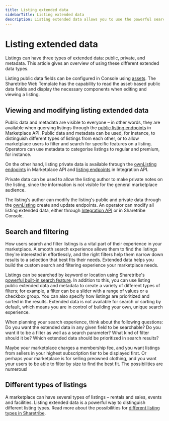 ```yaml
---
title: Listing extended data
sidebarTitle: Listing extended data
description: Listing extended data allows you to use the powerful search engine in Sharetribe, as well as customise your listing information.
---
```



# Listing extended data

Listings can have three types of extended data: public, private, and
metadata. This article gives an overview of using these different
extended data types.

<Callout type="info">

Listing public data fields can be configured in Console using
[assets](/references/assets/). The Sharetribe Web Template has the
capability to read the asset-based public data fields and display the
necessary components when editing and viewing a listing.

</Callout>

## Viewing and modifying listing extended data

Public data and metadata are visible to everyone – in other words, they
are available when querying listings through the
[public listing endpoints](https://www.sharetribe.com/api-reference/marketplace.html#listings)
in Marketplace API. Public data and metadata can be used, for instance,
to distinguish different types of listings from each other, or to allow
marketplace users to filter and search for specific features on a
listing. Operators can use metadata to categorise listings to regular
and premium, for instance.

On the other hand, listing private data is available through the
[ownListing endpoints](https://www.sharetribe.com/api-reference/marketplace.html#own-listings)
in Marketplace API and
[listing endpoints](https://www.sharetribe.com/api-reference/integration.html#listings)
in Integration API.

Private data can be used to allow the listing author to make private
notes on the listing, since the information is not visible for the
general marketplace audience.

The listing's author can modify the listing's public and private data
through the
[ownListing](https://www.sharetribe.com/api-reference/marketplace.html#own-listings)
create and update endpoints. An operator can modify all listing extended
data, either through
[Integration API](https://www.sharetribe.com/api-reference/integration.html#listings)
or in Sharetribe Console.

## Search and filtering

How users search and filter listings is a vital part of their experience
in your marketplace. A smooth search experience allows them to find the
listings they're interested in effortlessly, and the right filters help
them narrow down results to a selection that best fits their needs.
Extended data helps you build the custom search and filtering experience
your marketplace needs.

Listings can be searched by keyword or location using Sharetribe's
[powerful built-in search feature](/concepts/listings/how-the-listing-search-works/).
In addition to this, you can use listing public extended data and
metadata to create a variety of different types of filters; for example,
a filter can be a slider with a range of values or a checkbox group. You
can also specify how listings are prioritized and sorted in the results.
Extended data is not available for search or sorting by default, which
means you are in control of building your own, unique search experience.

When planning your search experience, think about the following
questions: Do you want the extended data in any given field to be
searchable? Do you want it to be a filter as well as a search parameter?
What kind of filter should it be? Which extended data should be
prioritized in search results?

Maybe your marketplace charges a membership fee, and you want listings
from sellers in your highest subscription tier to be displayed first. Or
perhaps your marketplace is for selling preowned clothing, and you want
your users to be able to filter by size to find the best fit. The
possibilities are numerous!

## Different types of listings

A marketplace can have several types of listings – rentals and sales,
events and facilities. Listing extended data is a powerful way to
distinguish different listing types. Read more about the possibilities
for
[different listing types in Sharetribe](/concepts/listings/listings-overview/#different-types-of-listings).

